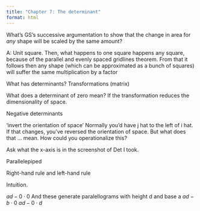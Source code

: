 ```yaml
---
title: "Chapter 7: The determinant"
format: html
---
```


What's GS's successive argumentation to show that the change in area for *any* shape will be scaled by the same amount?

A: Unit square. Then, what happens to one square happens any square, because of the parallel and evenly spaced gridlines theorem. From that it follows then any shape (which can be approximated as a bunch of squares) will suffer the same multiplication by a factor

What has determinants?
Transformations (matrix)

What does a determinant of zero mean?
If the transformation reduces the dimensionality of space.

Negative determinants

'invert the orientation of space'
Normally you'd have j hat to the left of i hat. If that changes, you've reversed the orientation of space. But what does that ... mean. How could you operationalize this?

Ask what the x-axis is in the screenshot of Det I took.

Parallelepiped

Right-hand rule and left-hand rule

Intuition.

$ad - 0 \cdot 0$
And these generate paralellograms with height d and base a
$ad - b \cdot 0$
$ad - 0 \cdot d$


